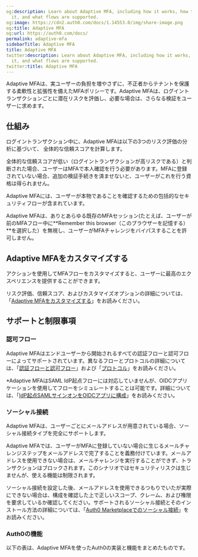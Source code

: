 ```yaml
---
og:description: Learn about Adaptive MFA, including how it works, how to customize
  it, and what flows are supported.
og:image: https://cdn2.auth0.com/docs/1.14553.0/img/share-image.png
og:title: Adaptive MFA
og:url: https://auth0.com/docs/
permalink: adaptive-mfa
sidebarTitle: Adaptive MFA
title: Adaptive MFA
twitter:description: Learn about Adaptive MFA, including how it works, how to customize
  it, and what flows are supported.
twitter:title: Adaptive MFA
---
```




Adaptive MFAは、実ユーザーの負担を増やさずに、不正者からテナントを保護する柔軟性と拡張性を備えたMFAポリシーです。Adaptive MFAは、ログイントランザクションごとに潜在リスクを評価し、必要な場合は、さらなる検証をユーザーに求めます。

## 仕組み

ログイントランザクション中に、Adaptive MFAは以下の3つのリスク評価の分析に基づいて、 全体的な信頼スコアを計算します。



全体的な信頼スコアが低い（ログイントランザクションが高リスクである）と判断された場合、ユーザーはMFAで本人確認を行う必要があります。MFAに登録されていない場合、追加の検証手続きを済ませないと、ユーザーがこれを行う資格は得られません。

Adaptive MFAには、ユーザーが本物であることを確認するための包括的なセキュリティフローが含まれています。

Adaptive MFAは、ありとあらゆる既存のMFAセッション(たとえば、ユーザーが前のMFAフロー中に**Remember this browser（このブラウザーを記憶する）**を選択した）を無視し、ユーザーがMFAチャレンジをバイパスすることを許可しません。

## Adaptive MFAをカスタマイズする

アクションを使用してMFAフローをカスタマイズすると、ユーザーに最高のエクスペリエンスを提供することができます。

リスク評価、信頼スコア、およびカスタマイズオプションの詳細については、「[Adaptive MFAをカスタマイズする](/mfa/adaptive-mfa/customize-adaptive-mfa)」をお読みください。

## サポートと制限事項

### 認可フロー

Adaptive MFAはエンドユーザーから開始されるすべての認証フローと認可フローによってサポートされています。異なるフローとプロトコルの詳細については、「[認証フローと認可フロー](/login/flows)」および「[プロトコル](/protocols)」をお読みください。



*Adaptive MFAはSAML IdP起点フローには対応していませんが、OIDCアプリケーションを使用してフローをシミュレートすることは可能です。詳細については、「[IdP起点SAMLサインオンをOIDCアプリに構成](/configure-idp-initiated-saml-sign-on-to-oidc-apps)」をお読みください。

### ソーシャル接続

Adaptive MFAは、ユーザーごとにメールアドレスが用意されている場合、ソーシャル接続タイプを完全にサポートします。

Adaptive MFAでは、ユーザーがMFAに登録していない場合に生じるメールチャレンジステップをメールアドレスで完了することを義務付けています。メールアドレスを使用できない場合は、メールチャレンジを実行することができず、トランザクションはブロックされます。このシナリオではセキュリティリスクは生じませんが、使える機能は制限されます。

ソーシャル接続を設定した後、メールアドレスを使用できるつもりでいたが実際にできない場合は、構成を確認した上で正しいスコープ、クレーム、および権限を要求しているか確認してください。サポートされるソーシャル接続とそのインストール方法の詳細については、「[Auth0 Marketplaceでのソーシャル接続](https://marketplace.auth0.com/features/social-connections)」をお読みください。

### Auth0の機能

以下の表は、Adaptive MFAを使ったAuth0の実装と機能をまとめたものです。